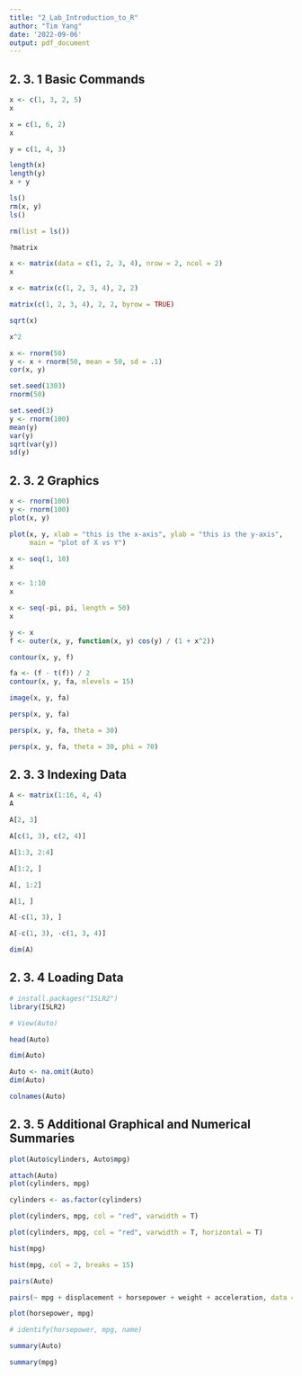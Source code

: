 ```yaml
---
title: "2_Lab_Introduction_to_R"
author: "Tim Yang"
date: '2022-09-06'
output: pdf_document
---
```


## 2. 3. 1 Basic Commands

```r
x <- c(1, 3, 2, 5)
x
```


```r
x = c(1, 6, 2)
x
```

```r
y = c(1, 4, 3)
```


```r
length(x)
length(y)
x + y
```

```r
ls()
rm(x, y)
ls()
```

```r
rm(list = ls())
```

```r
?matrix
```

```r
x <- matrix(data = c(1, 2, 3, 4), nrow = 2, ncol = 2)
x
```

```r
x <- matrix(c(1, 2, 3, 4), 2, 2)
```

```r
matrix(c(1, 2, 3, 4), 2, 2, byrow = TRUE)
```

```r
sqrt(x)
```

```r
x^2
```


```r
x <- rnorm(50)
y <- x + rnorm(50, mean = 50, sd = .1)
cor(x, y)
```

```r
set.seed(1303)
rnorm(50)
```

```r
set.seed(3)
y <- rnorm(100)
mean(y)
var(y)
sqrt(var(y))
sd(y)
```

## 2. 3. 2 Graphics

```r
x <- rnorm(100)
y <- rnorm(100)
plot(x, y)
```


```r
plot(x, y, xlab = "this is the x-axis", ylab = "this is the y-axis",
     main = "plot of X vs Y")
```


```r
x <- seq(1, 10)
x
```


```r
x <- 1:10
x
```

```r
x <- seq(-pi, pi, length = 50)
x
```


```r
y <- x
f <- outer(x, y, function(x, y) cos(y) / (1 + x^2))

contour(x, y, f)
```


```r
fa <- (f - t(f)) / 2
contour(x, y, fa, nlevels = 15)
```


```r
image(x, y, fa)
```


```r
persp(x, y, fa)
```


```r
persp(x, y, fa, theta = 30)
```


```r
persp(x, y, fa, theta = 30, phi = 70)
```

## 2. 3. 3 Indexing Data

```r
A <- matrix(1:16, 4, 4)
A
```


```r
A[2, 3]
```


```r
A[c(1, 3), c(2, 4)]
```


```r
A[1:3, 2:4]
```


```r
A[1:2, ]
```


```r
A[, 1:2]
```


```r
A[1, ]
```


```r
A[-c(1, 3), ]
```

```r
A[-c(1, 3), -c(1, 3, 4)]
```


```r
dim(A)
```

## 2. 3. 4 Loading Data

```r
# install.packages("ISLR2")
library(ISLR2)
```


```r
# View(Auto)
```


```r
head(Auto)
```


```r
dim(Auto)
```


```r
Auto <- na.omit(Auto)
dim(Auto)
```


```r
colnames(Auto)
```

## 2. 3. 5 Additional Graphical and Numerical Summaries

```r
plot(Auto$cylinders, Auto$mpg)
```


```r
attach(Auto)
plot(cylinders, mpg)
```


```r
cylinders <- as.factor(cylinders)
```


```r
plot(cylinders, mpg, col = "red", varwidth = T)
```

```r
plot(cylinders, mpg, col = "red", varwidth = T, horizontal = T)
```


```r
hist(mpg)
```


```r
hist(mpg, col = 2, breaks = 15)
```


```r
pairs(Auto)
```


```r
pairs(~ mpg + displacement + horsepower + weight + acceleration, data = Auto)
```


```r
plot(horsepower, mpg)
```

```r
# identify(horsepower, mpg, name)
```


```r
summary(Auto)
```


```r
summary(mpg)
```


```r
```


```r
```

